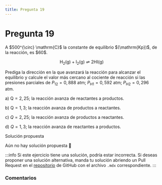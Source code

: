 ```yaml
---
title: Pregunta 19
---
```



# Pregunta 19

<div className="exercise">
A $500^{\circ} \mathrm{C}$ la constante de equilibrio $(\mathrm{Kp})$, de la reacción, es $60$.

$$
\mathrm{H}_{2}(\mathrm{g})+\mathrm{I}_{2}(\mathrm{g}) \rightleftharpoons 2 \mathrm{HI}(\mathrm{g})
$$

Prediga la dirección en la que avanzará la reacción para alcanzar el equilibrio y calcule el valor más cercano al cociente de reacción si las presiones parciales de $P_{12}=0,888$ atm; $P_{\mathrm{H} 1}=0,592$ atm; $P_{\mathrm{H} 2}= 0,296$ atm.

a) $\mathrm{Q}=2,25$; la reacción avanza de reactantes a productos.

b) $\mathrm{Q}=1,3$; la reacción avanza de productos a reactantes.

c) $Q=2,25$; la reacción avanza de productos a reactantes.

d) $Q=1,3$; la reacción avanza de reactantes a productos.
</div>

<MDXDetails>
<summary>Solución propuesta</summary>

Aún no hay solución propuesta 🥲

:::info
Si este ejercicio tiene una solución, podría estar incorrecta. Si deseas proponer una solución alternativa, manda tu solución abriendo
un Pull Request en el [repositorio](https://github.com/crow-rojas/apuntes-fundamentals/pulls) de GitHub con el archivo
`.mdx` correspondiente.
:::

</MDXDetails>

### Comentarios

<Disqus
  url="https://crow-rojas.github.io/apuntes-fundamentals/docs/science/chemistry/exercises/2019-2/p19"
  identifier="docs/science/chemistry/exercises/2019-2/p19"
  title="2019-2 Quimica - Pregunta 19"
/>
